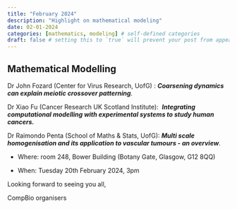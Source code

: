 ```yaml
---
title: "February 2024"
description: "Highlight on mathematical modeling"
date: 02-01-2024
categories: [mathematics, modeling] # self-defined categories
draft: false # setting this to `true` will prevent your post from appearing on your listing page until you're ready!
---
```


## Mathematical Modelling

Dr John Fozard (Center for Virus Research, UofG) : ***Coarsening dynamics can explain meiotic crossover patterning***.

Dr Xiao Fu (Cancer Research UK Scotland Institute):  ***Integrating computational modelling with experimental systems to study human cancers.***

Dr Raimondo Penta (School of Maths & Stats, UofG): ***Multi scale homogenisation and its application to vascular tumours - an overview***.

-   Where: room 248, Bower Building (Botany Gate, Glasgow, G12 8QQ)

-   When: Tuesday 20th February 2024, 3pm\

Looking forward to seeing you all, 

CompBio organisers
